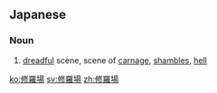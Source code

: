 ==Japanese==
{{ja-kanjitab|しゅ|ら|ば|yomi=ok}}

===Noun===
{{ja-noun|しゅらば}}

# [[dreadful]] scene, scene of [[carnage]], [[shambles]], [[hell]]

[[ko:修羅場]]
[[sv:修羅場]]
[[zh:修羅場]]